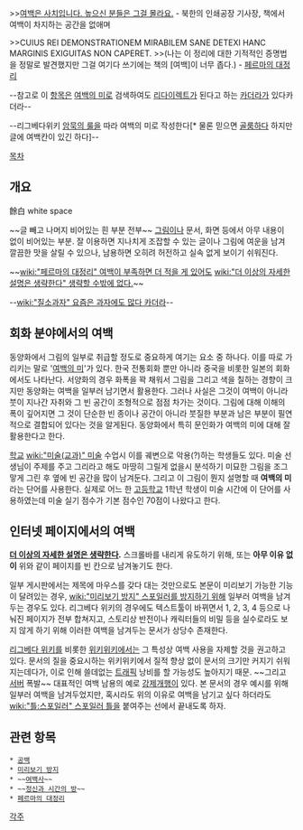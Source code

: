 >>[[다리 따위는 장식입니다|여백은 사치입니다. 높으신 분들은 그걸 몰라요.]] - 북한의 인쇄공장 기사장, 책에서 여백이 차지하는 공간을 없애며

>>CUIUS REI DEMONSTRATIONEM MIRABILEM SANE DETEXI HANC MARGINIS EXIGUITAS NON CAPERET.
>>(나는 이 정리에 대한 기적적인 증명법을 정말로 발견했지만 그걸 여기다 쓰기에는 책의 [여백]이 너무 좁다.) - [[페르마의 대정리]]

--참고로 이 [[항목]]은 [[여백의 미]]로 검색하여도 [[리다이렉트]]가 된다고 하는 [[카더라]]가 있다카더라--

--리그베다위키 [[암묵의 룰]]을 따라 여백의 미로 작성한다[* 물론 믿으면 [[골룸]]하다 하지만 글에 여백칸이 있긴 하다]--

[[목차]]
== 개요 ==
餘白
white space


















































~~글 빼고 나머지 비어있는 흰 부분 전부~~
[[그림]]이나 문서, 화면 등에서 아무 내용이 없이 비어있는 부분. 잘 이용하면 지나치게 조잡할 수 있는 글이나 그림에 여운을 남겨 깔끔한 맛을 살릴 수 있으나, 남용하면 오히려 허전하고 실속 없게 보이기 쉬워진다.

~~[[wiki:"페르마의 대정리" 여백이 부족하면 더 적을 게 있어도]] [[wiki:"더 이상의 자세한 설명은 생략한다" 생략할 수밖에 없다.]]~~

--[[wiki:"질소과자" 요즘은 과자에도 많다 카더라]]--
== 회화 분야에서의 여백 ==
동양화에서 그림의 일부로 취급할 정도로 중요하게 여기는 요소 중 하나다. 이를 따로 가리키는 말로 '[[여백의 미]]'가 있다.
한국 전통회화 뿐만 아니라 중국을 비롯한 일본의 회화에서도 나타난다. 서양화의 경우 화폭을 꽉 채워서 그림을 그리고 색을 칠하는 경향이 크지만 동양화는 여백을 일부러 남기면서 활용한다. 그러나 사실은 그것이 여백이 아니라 붓이 지나간 자취와 그 빈 공간이 조형적으로 점점 차가는 것이다. 그림에 대해 이해의 폭이 깊어지면 그 것이 단순한 빈 종이나 공간이 아니라 붓질한 부분과 남은 부분이 필연적으로 결합되어 있다는 것을 알게된다. 동양화에서 특히 문인화가 여백의 미에 대해 잘 활용한다고 한다.

[[학교]] [[wiki:"미술(교과)" 미술]] 수업시 이를 궤변으로 악용(?)하는 학생들도 있다. 미술 선생님이 주제를 주고 그리라고 해도 마땅히 그릴게 없을시 분석하기 미묘한 그림을 조그맣게 그린 후 옆에 빈 공간을 많이 남겨둔다. 그리고 이 그림이 뭔지 설명할 때 '''여백의 미'''라는 단어를 사용한다.
실제로 어느 한 [[고등학교]] 1학년 학생이 미술 시간에 이 단어를 사용하였는데 미술 실기 점수가 기본 점수인 70점이 나왔다고 한다.

== 인터넷 페이지에서의 여백 ==








































'''[[더 이상의 자세한 설명은 생략한다]].'''
스크롤바를 내리게 유도하기 위해, 또는 '''아무 이유 없이''' 위와 같이 페이지를 빈 칸으로 남겨놓기도 한다.

일부 게시판에서는 제목에 마우스를 갖다 대는 것만으로도 본문이 미리보기 가능한 기능이 달려있는 경우, [[wiki:"미리보기 방지" 스포일러를 방지하기 위해]] 일부러 여백을 남겨두는 경우도 있다. 리그베다 위키의 경우에도 텍스트툴이 바뀌면서 1, 2, 3, 4 등으로 나눠진 페이지가 전부 합쳐지고, 스토리상 반전이나 캐릭터들의 비밀 등을 실수로라도 보지 않게 하기 위해 이러한 여백을 남겨두는 문서가 상당수 존재한다.

[[리그베다 위키]]를 비롯한 [[위키위키]]에서는 그 특성상 여백 사용을 자제할 것을 권고하고 있다. 문서의 질을 중요시하는 위키위키에서 질적 향상 없이 문서의 크기만 커지기 쉬워지는데다가, 이로 인해 쓸데없는 [[트래픽]] 낭비를 할 가능성도 높아지기 때문. ~~그리고 [[서버]] 폭발~~ 대표적인 여백 남용의 예로 [[강제개행]]이 있다.
본 문서의 경우 예시를 위해 일부러 여백을 남겨두었지만, 혹시라도 위의 이유로 여백을 남기고 싶다 하더라도 [[wiki:"틀:스포일러" 스포일러 틀]]을 붙여주는 선에서 끝내도록 하자.

== 관련 항목 ==
 * [[공백]]
 * [[미리보기 방지]]
 * ~~[[여백사]]~~
 * ~~[[정신과 시간의 방]]~~
 * [[페르마의 대정리]]

[[각주]]
